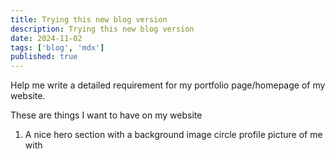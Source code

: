 ```yaml
---
title: Trying this new blog version
description: Trying this new blog version
date: 2024-11-02
tags: ['blog', 'mdx']
published: true
---
```


Help me write a detailed requirement for my portfolio page/homepage of my website.

These are things I want to have on my website

1. A nice hero section with a background image circle profile picture of me with
